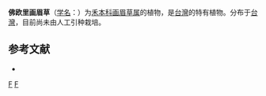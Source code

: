 {{Speciesbox 
| genus = Eragrostis
| species = fauriei
| authority = Ohwi
}}

'''佛欧里画眉草'''（[[学名|学名]]：{{lang|la|''Eragrostis fauriei''}}）为[[禾本科|禾本科]][[画眉草属|画眉草属]]的植物，是[[台灣|台灣]]的特有植物。分布于[[台灣|台灣]]，目前尚未由人工引种栽培。

== 参考文献 ==
<div class="references-small">
* {{cite web| url =http://www.bioinfo.cn/db05/KmzwSpecies.php?action=view&id=9881| title =佛欧里画眉草| work =《中国高等植物数据库全库》| publisher =中国科学院微生物研究所| author =昆明植物研究所| accessdate =2009-02-25| deadurl =yes| archiveurl =https://web.archive.org/web/20160305101052/http://www.bioinfo.cn/db05/KmzwSpecies.php?action=view&id=9881| archivedate =2016-03-05}}
</div>
{{Taxonbar|from=Q10886777}}

[[Category:画眉草属|F]]
[[Category:臺灣特有植物|F]]